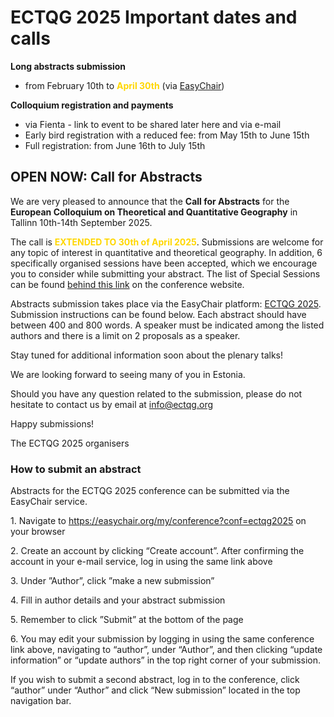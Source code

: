 # ECTQG 2025 Important dates and calls

**Long abstracts submission**

-   from February 10th to  [**April 30th**]{style="color: gold"} (via [EasyChair](https://easychair.org/my/conference?conf=ectqg2025))

**Colloquium registration and payments**

-   via Fienta - link to event to be shared later here and via e-mail
-   Early bird registration with a reduced fee: from May 15th to June 15th
-   Full registration: from June 16th to July 15th

## OPEN NOW: Call for Abstracts

We are very pleased to announce that the **Call for Abstracts** for the **European Colloquium on Theoretical and Quantitative Geography** in Tallinn 10th-14th September 2025. 

The call is [**EXTENDED TO 30th of April 2025**]{style="color: gold"}. Submissions are welcome for any topic of interest in quantitative and theoretical geography. In addition, 6 specifically organised sessions have been accepted, which we encourage you to consider while submitting your abstract. The list of Special Sessions can be found [behind this link](https://ectqg.org/2025/2025_special_sessions.html) on the conference website.

Abstracts submission takes place via the EasyChair platform: [ECTQG 2025](https://easychair.org/my/conference?conf=ectqg2025). Submission instructions can be found below. Each abstract should have between 400 and 800 words. A speaker must be indicated among the listed authors and there is a limit on 2 proposals as a speaker.

Stay tuned for additional information soon about the plenary talks!

We are looking forward to seeing many of you in Estonia.

Should you have any question related to the submission, please do not hesitate to contact us by email at [info\@ectqg.org](mailto:info@ectqg.org)

Happy submissions!

The ECTQG 2025 organisers

### How to submit an abstract

Abstracts for the ECTQG 2025 conference can be submitted via the EasyChair service.

1\. Navigate to <https://easychair.org/my/conference?conf=ectqg2025> on your browser

2\. Create an account by clicking "Create account". After confirming the account in your e-mail service, log in using the same link above

3\. Under ”Author”, click ”make a new submission”

4\. Fill in author details and your abstract submission

5\. Remember to click ”Submit” at the bottom of the page

6\. You may edit your submission by logging in using the same conference link above, navigating to “author”, under "Author", and then clicking “update information” or “update authors” in the top right corner of your submission.

If you wish to submit a second abstract, log in to the conference, click “author” under “Author” and click “New submission” located in the top navigation bar.
